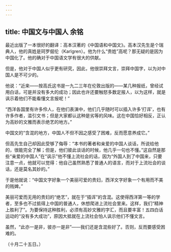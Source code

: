 ```yaml
---
---
---
```

title: 中国文与中国人 余铭
---



最近出版了一本很好的翻译：高本汉著的《中国语和中国文》。高本汉先生是个瑞典人，他的真姓是珂罗倔伦（Karlgren）。他为什么“贵姓”高呢？那无疑的是因为中国化了。他的确对于中国语文学有很大的供献。

但是，他对于中国人似乎更有研究，因此，他很崇拜文言，崇拜中国字，以为对中国人是不可少的。

他说：“近来——按高氏这书是一九二三年在伦敦出版的——某几种报纸，曾经试用白话，可是并没有多大的成功；因此也许还要触怒多数定报人，以为这样，就是讽示着他们不能看懂文言报呢！”

“西洋各国里有许多伶人，在他们表演中，他们几乎随时可以插入许多‘打诨’，也有许多作者，滥引文书；但是大家都认这种是劣等的风味。这在中国恰好相反，正认为高妙的文雅而表示绝艺的地方。”

中国文的“含混的地方，中国人不但不因之感受了困难，反而愿意养成它。”

但高先生自己却因此受够了侮辱：“本书的著者和亲爱的中国人谈话，所说给他的，很能完全了解；但是，他们彼此谈话的时候，他几乎一句也不懂。”这自然是那些“亲爱的中国人”在“讽示”他不懂上流社会的话，因为“外国人到了中国来，只要注意一点，他就可以觉得：他自己虽然熟悉了普通人的语言，而对于上流社会的谈话，还是莫名其妙的。”

于是他就说：“中国文字好象一个美丽可爱的贵妇，西洋文字好象一个有用而不美的贱婢。”

美丽可爱而无用的贵妇的“绝艺”，就在于“插诨”的含混。这使得西洋第一等的学者，至多也不过抵得上中国的普通人，休想爬进上流社会里来。这样，我们“精神上胜利了”。为要保持这种胜利，必须有高妙文雅的字汇，而且要丰富！五四白话运动的“没有多大成功”，原因大抵就在上流社会怕人讽示他们不懂文言。

虽然，“此亦一是非，彼亦一是非”——我们还是含混些好了。否则，反而要感受困难的。

（十月二十五日。）